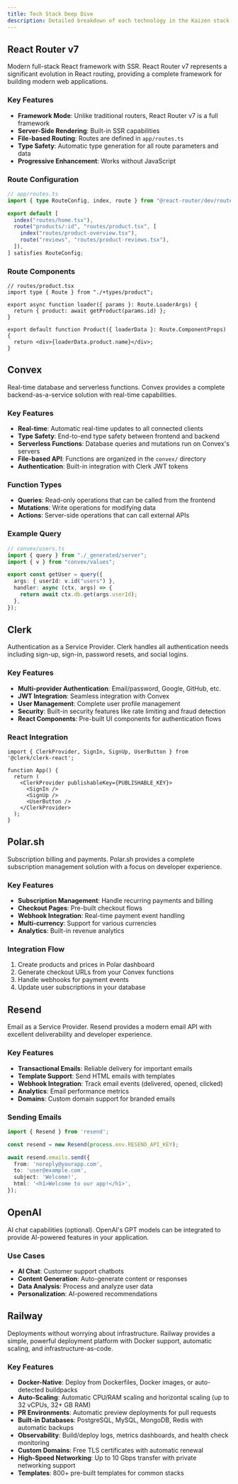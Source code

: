 ```yaml
---
title: Tech Stack Deep Dive
description: Detailed breakdown of each technology in the Kaizen stack
---
```


## React Router v7

Modern full-stack React framework with SSR. React Router v7 represents a significant evolution in React routing, providing a complete framework for building modern web applications.

### Key Features
- **Framework Mode**: Unlike traditional routers, React Router v7 is a full framework
- **Server-Side Rendering**: Built-in SSR capabilities
- **File-based Routing**: Routes are defined in `app/routes.ts`
- **Type Safety**: Automatic type generation for all route parameters and data
- **Progressive Enhancement**: Works without JavaScript

### Route Configuration
```typescript
// app/routes.ts
import { type RouteConfig, index, route } from "@react-router/dev/routes";

export default [
  index("routes/home.tsx"),
  route("products/:id", "routes/product.tsx", [
    index("routes/product-overview.tsx"),
    route("reviews", "routes/product-reviews.tsx"),
  ]),
] satisfies RouteConfig;
```

### Route Components
```tsx
// routes/product.tsx
import type { Route } from "./+types/product";

export async function loader({ params }: Route.LoaderArgs) {
  return { product: await getProduct(params.id) };
}

export default function Product({ loaderData }: Route.ComponentProps) {
  return <div>{loaderData.product.name}</div>;
}
```

## Convex

Real-time database and serverless functions. Convex provides a complete backend-as-a-service solution with real-time capabilities.

### Key Features
- **Real-time**: Automatic real-time updates to all connected clients
- **Type Safety**: End-to-end type safety between frontend and backend
- **Serverless Functions**: Database queries and mutations run on Convex's servers
- **File-based API**: Functions are organized in the `convex/` directory
- **Authentication**: Built-in integration with Clerk JWT tokens

### Function Types
- **Queries**: Read-only operations that can be called from the frontend
- **Mutations**: Write operations for modifying data
- **Actions**: Server-side operations that can call external APIs

### Example Query
```typescript
// convex/users.ts
import { query } from "./_generated/server";
import { v } from "convex/values";

export const getUser = query({
  args: { userId: v.id("users") },
  handler: async (ctx, args) => {
    return await ctx.db.get(args.userId);
  },
});
```

## Clerk

Authentication as a Service Provider. Clerk handles all authentication needs including sign-up, sign-in, password resets, and social logins.

### Key Features
- **Multi-provider Authentication**: Email/password, Google, GitHub, etc.
- **JWT Integration**: Seamless integration with Convex
- **User Management**: Complete user profile management
- **Security**: Built-in security features like rate limiting and fraud detection
- **React Components**: Pre-built UI components for authentication flows

### React Integration
```tsx
import { ClerkProvider, SignIn, SignUp, UserButton } from '@clerk/clerk-react';

function App() {
  return (
    <ClerkProvider publishableKey={PUBLISHABLE_KEY}>
      <SignIn />
      <SignUp />
      <UserButton />
    </ClerkProvider>
  );
}
```

## Polar.sh

Subscription billing and payments. Polar.sh provides a complete subscription management solution with a focus on developer experience.

### Key Features
- **Subscription Management**: Handle recurring payments and billing
- **Checkout Pages**: Pre-built checkout flows
- **Webhook Integration**: Real-time payment event handling
- **Multi-currency**: Support for various currencies
- **Analytics**: Built-in revenue analytics

### Integration Flow
1. Create products and prices in Polar dashboard
2. Generate checkout URLs from your Convex functions
3. Handle webhooks for payment events
4. Update user subscriptions in your database

## Resend

Email as a Service Provider. Resend provides a modern email API with excellent deliverability and developer experience.

### Key Features
- **Transactional Emails**: Reliable delivery for important emails
- **Template Support**: Send HTML emails with templates
- **Webhook Integration**: Track email events (delivered, opened, clicked)
- **Analytics**: Email performance metrics
- **Domains**: Custom domain support for branded emails

### Sending Emails
```typescript
import { Resend } from 'resend';

const resend = new Resend(process.env.RESEND_API_KEY);

await resend.emails.send({
  from: 'noreply@yourapp.com',
  to: 'user@example.com',
  subject: 'Welcome!',
  html: '<h1>Welcome to our app!</h1>',
});
```

## OpenAI

AI chat capabilities (optional). OpenAI's GPT models can be integrated to provide AI-powered features in your application.

### Use Cases
- **AI Chat**: Customer support chatbots
- **Content Generation**: Auto-generate content or responses
- **Data Analysis**: Process and analyze user data
- **Personalization**: AI-powered recommendations

## Railway

Deployments without worrying about infrastructure. Railway provides a simple, powerful deployment platform with Docker support, automatic scaling, and infrastructure-as-code.

### Key Features
- **Docker-Native**: Deploy from Dockerfiles, Docker images, or auto-detected buildpacks
- **Auto-Scaling**: Automatic CPU/RAM scaling and horizontal scaling (up to 32 vCPUs, 32+ GB RAM)
- **PR Environments**: Automatic preview deployments for pull requests
- **Built-in Databases**: PostgreSQL, MySQL, MongoDB, Redis with automatic backups
- **Observability**: Build/deploy logs, metrics dashboards, and health check monitoring
- **Custom Domains**: Free TLS certificates with automatic renewal
- **High-Speed Networking**: Up to 10 Gbps transfer with private networking support
- **Templates**: 800+ pre-built templates for common stacks


